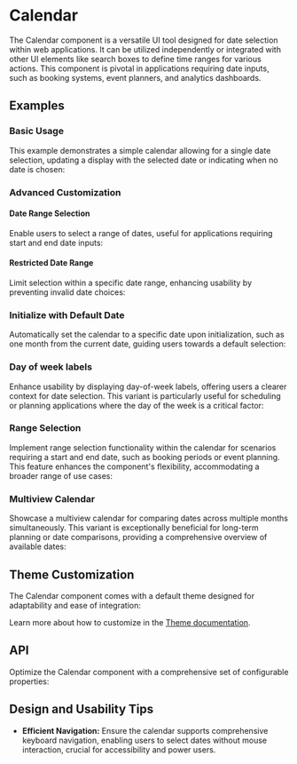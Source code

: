 
<Meta of={CalendarStories} />

# Calendar
The Calendar component is a versatile UI tool designed for date selection within web applications.
It can be utilized independently or integrated with other UI elements like search boxes to define time ranges for various actions.
This component is pivotal in applications requiring date inputs, such as booking systems, event planners, and analytics dashboards.
## Examples
### Basic Usage
This example demonstrates a simple calendar allowing for a single date selection, updating a display with the selected date or indicating when no date is chosen:
<Canvas sourceState="shown" of={CalendarStories.Simple} />

### Advanced Customization
#### Date Range Selection
Enable users to select a range of dates, useful for applications requiring start and end date inputs:
<Canvas of={CalendarStories.Range} />

#### Restricted Date Range
Limit selection within a specific date range, enhancing usability by preventing invalid date choices:
<Canvas of={CalendarStories.MinMax} />

### Initialize with Default Date
Automatically set the calendar to a specific date upon initialization, such as one month from the current date, guiding users towards a default selection:
<Canvas of={CalendarStories.DefaultValue} />

### Day of week labels
Enhance usability by displaying day-of-week labels, offering users a clearer context for date selection. This variant is particularly useful for scheduling or planning applications where the day of the week is a critical factor:
<Canvas of={CalendarStories.WithLabels} />

### Range Selection
Implement range selection functionality within the calendar for scenarios requiring a start and end date, such as booking periods or event planning. This feature enhances the component's flexibility, accommodating a broader range of use cases:
<Canvas of={CalendarStories.Range} />

### Multiview Calendar
Showcase a multiview calendar for comparing dates across multiple months simultaneously. This variant is exceptionally beneficial for long-term planning or date comparisons, providing a comprehensive overview of available dates:
<Canvas of={CalendarStories.Multiview} />

## Theme Customization
The Calendar component comes with a default theme designed for adaptability and ease of integration:
<ThemeRender theme={calendarTheme} />

Learn more about how to customize in the [Theme documentation](/docs/theme/getting-started).

## API
Optimize the Calendar component with a comprehensive set of configurable properties:
<PropsTable name="Calendar" />

## Design and Usability Tips

- **Efficient Navigation:** Ensure the calendar supports comprehensive keyboard navigation, enabling users to select dates without mouse interaction, crucial for accessibility and power users.
